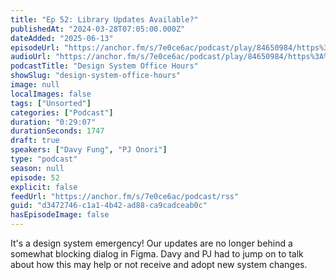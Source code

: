 ```yaml
---
title: "Ep 52: Library Updates Available?"
publishedAt: "2024-03-28T07:05:00.000Z"
dateAdded: "2025-06-13"
episodeUrl: "https://anchor.fm/s/7e0ce6ac/podcast/play/84650984/https%3A%2F%2Fd3ctxlq1ktw2nl.cloudfront.net%2Fstaging%2F2024-2-28%2Fa9dbb126-0d0b-9e8f-6a86-ae00d05a0e10.mp3"
audioUrl: "https://anchor.fm/s/7e0ce6ac/podcast/play/84650984/https%3A%2F%2Fd3ctxlq1ktw2nl.cloudfront.net%2Fstaging%2F2024-2-28%2Fa9dbb126-0d0b-9e8f-6a86-ae00d05a0e10.mp3"
podcastTitle: "Design System Office Hours"
showSlug: "design-system-office-hours"
image: null
localImages: false
tags: ["Unsorted"]
categories: ["Podcast"]
duration: "0:29:07"
durationSeconds: 1747
draft: true
speakers: ["Davy Fung", "PJ Onori"]
type: "podcast"
season: null
episode: 52
explicit: false
feedUrl: "https://anchor.fm/s/7e0ce6ac/podcast/rss"
guid: "d3472746-c1a1-4b42-ad88-ca9cadceab0c"
hasEpisodeImage: false
---
```

It's a design system emergency! Our updates are no longer behind a somewhat blocking dialog in Figma. Davy and PJ had to jump on to talk about how this may help or not receive and adopt new system changes.
